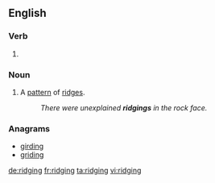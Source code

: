 ==English==

===Verb===
{{head|en|present participle}}

# {{present participle of|ridge|lang=en}}

===Noun===
{{en-noun}}

# A [[pattern]] of [[ridge]]s.
#: ''There were unexplained '''ridgings''' in the rock face.''

===Anagrams===
* [[girding#English|girding]]
* [[griding#English|griding]]

[[de:ridging]]
[[fr:ridging]]
[[ta:ridging]]
[[vi:ridging]]